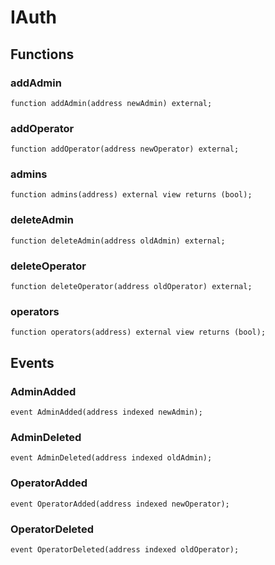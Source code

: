 # IAuth



## Functions

### addAdmin

```solidity
function addAdmin(address newAdmin) external;
```

### addOperator

```solidity
function addOperator(address newOperator) external;
```

### admins

```solidity
function admins(address) external view returns (bool);
```

### deleteAdmin

```solidity
function deleteAdmin(address oldAdmin) external;
```

### deleteOperator

```solidity
function deleteOperator(address oldOperator) external;
```

### operators

```solidity
function operators(address) external view returns (bool);
```

## Events

### AdminAdded

```solidity
event AdminAdded(address indexed newAdmin);
```

### AdminDeleted

```solidity
event AdminDeleted(address indexed oldAdmin);
```

### OperatorAdded

```solidity
event OperatorAdded(address indexed newOperator);
```

### OperatorDeleted

```solidity
event OperatorDeleted(address indexed oldOperator);
```

